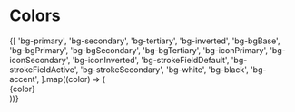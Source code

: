 
<Meta title="Design Tokens/Colors" />

# Colors

<div className={'grid grid-cols-3 gap-8 pt-4'}>
  {[
    'bg-primary',
    'bg-secondary',
    'bg-tertiary',
    'bg-inverted',
    'bg-bgBase',
    'bg-bgPrimary',
    'bg-bgSecondary',
    'bg-bgTertiary',
    'bg-iconPrimary',
    'bg-iconSecondary',
    'bg-iconInverted',
    'bg-strokeFieldDefault',
    'bg-strokeFieldActive',
    'bg-strokeSecondary',
    'bg-white',
    'bg-black',
    'bg-accent',
  ].map((color) => (
    <div key={color} className="flex items-center gap-4">
      <div className={`h-[40px] w-[40px] rounded-full border border-[#0000001F] ${color}`} />
      <div>{color}</div>
    </div>
  ))}
</div>

